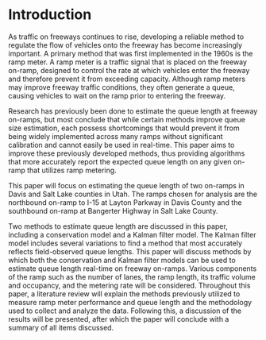 # Introduction {#intro}

As traffic on freeways continues to rise, developing a reliable method to regulate the flow of vehicles onto the freeway has become increasingly important. A primary method that was first implemented in the 1960s is the ramp meter. A ramp meter is a traffic signal that is placed on the freeway on-ramp, designed to control the rate at which vehicles enter the freeway and therefore prevent it from exceeding capacity. Although ramp meters may improve freeway traffic conditions, they often generate a queue, causing vehicles to wait on the ramp prior to entering the freeway. 

Research has previously been done to estimate the queue length at freeway on-ramps, but most conclude that while certain methods improve queue size estimation, each possess shortcomings that would prevent it from being widely implemented across many ramps without significant calibration and cannot easily be used in real-time. This paper aims to improve these previously developed methods, thus providing algorithms that more accurately report the expected queue length on any given on-ramp that utilizes ramp metering. 

This paper will focus on estimating the queue length of two on-ramps in Davis and Salt Lake counties in Utah. The ramps chosen for analysis are the northbound on-ramp to I-15 at Layton Parkway in Davis County and the southbound on-ramp at Bangerter Highway in Salt Lake County.

Two methods to estimate queue length are discussed in this paper, including a conservation model and a Kalman filter model. The Kalman filter model includes several variations to find a method that most accurately reflects field-observed queue lengths. This paper will discuss methods by which both the conservation and Kalman filter models can be used to estimate queue length real-time on freeway on-ramps. Various components of the ramp such as the number of lanes, the ramp length, its traffic volume and occupancy, and the metering rate will be considered. Throughout this paper, a literature review will explain the methods previously utilized to measure ramp meter performance and queue length and the methodology used to collect and analyze the data. Following this, a discussion of the results will be presented, after which the paper will conclude with a summary of all items discussed. 